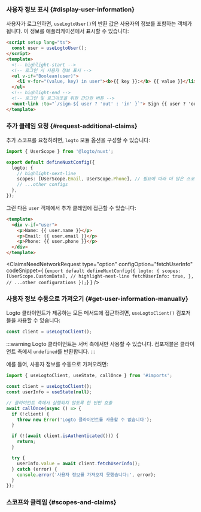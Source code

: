 

### 사용자 정보 표시 \{#display-user-information}

사용자가 로그인하면, `useLogtoUser()`의 반환 값은 사용자의 정보를 포함하는 객체가 됩니다. 이 정보를 애플리케이션에서 표시할 수 있습니다:

```html title="index.vue"
<script setup lang="ts">
  const user = useLogtoUser();
</script>
<template>
  <!-- highlight-start -->
  <!-- 로그인 시 사용자 정보 표시 -->
  <ul v-if="Boolean(user)">
    <li v-for="(value, key) in user"><b>{{ key }}:</b> {{ value }}</li>
  </ul>
  <!-- highlight-end -->
  <!-- 로그인 및 로그아웃을 위한 간단한 버튼 -->
  <nuxt-link :to="`/sign-${ user ? 'out' : 'in' }`"> Sign {{ user ? 'out' : 'in' }} </nuxt-link>
</template>
```

### 추가 클레임 요청 \{#request-additional-claims}

<FindUserInfoMissing method="useLogtoUser()" />

<ScopesAndClaimsIntroduction />

추가 스코프를 요청하려면, `logto` 모듈 옵션을 구성할 수 있습니다:

```ts title="nuxt.config.ts"
import { UserScope } from '@logto/nuxt';

export default defineNuxtConfig({
  logto: {
    // highlight-next-line
    scopes: [UserScope.Email, UserScope.Phone], // 필요에 따라 더 많은 스코프 추가
    // ...other configs
  },
});
```

그런 다음 `user` 객체에서 추가 클레임에 접근할 수 있습니다:

```html title="index.vue"
<template>
  <div v-if="user">
    <p>Name: {{ user.name }}</p>
    <p>Email: {{ user.email }}</p>
    <p>Phone: {{ user.phone }}</p>
  </div>
</template>
```

<ClaimsNeedNetworkRequest
  type="option"
  configOption="fetchUserInfo"
  codeSnippet={
    <CodeBlock language="ts" title="nuxt.config.ts">{`export default defineNuxtConfig({
  logto: {
    scopes: [UserScope.CustomData],
    // highlight-next-line
    fetchUserInfo: true,
  },
  // ...other configurations
});`}</CodeBlock>
  }
/>

### 사용자 정보 수동으로 가져오기 \{#get-user-information-manually}

Logto 클라이언트가 제공하는 모든 메서드에 접근하려면, `useLogtoClient()` 컴포저블을 사용할 수 있습니다:

```ts title="index.vue"
const client = useLogtoClient();
```

:::warning
Logto 클라이언트는 서버 측에서만 사용할 수 있습니다. 컴포저블은 클라이언트 측에서 `undefined`를 반환합니다.
:::

<GetUserInfoApis
  getIdTokenClaimsApi="client.getIdTokenClaims()"
  fetchUserInfoApi="client.fetchUserInfo()"
/>

예를 들어, 사용자 정보를 수동으로 가져오려면:

```ts title="index.vue"
import { useLogtoClient, useState, callOnce } from '#imports';

const client = useLogtoClient();
const userInfo = useState(null);

// 클라이언트 측에서 실행되지 않도록 한 번만 호출
await callOnce(async () => {
  if (!client) {
    throw new Error('Logto 클라이언트를 사용할 수 없습니다');
  }

  if (!(await client.isAuthenticated())) {
    return;
  }

  try {
    userInfo.value = await client.fetchUserInfo();
  } catch (error) {
    console.error('사용자 정보를 가져오지 못했습니다:', error);
  }
});
```

### 스코프와 클레임 \{#scopes-and-claims}

<ScopesAndClaims />
